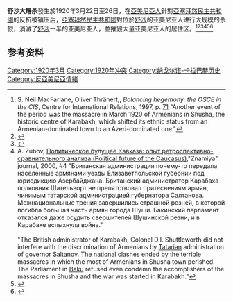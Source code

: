 {{Infobox civilian attack
| title       = 舒沙大屠殺
| partof      = 
| image       = Ruins of the Armenian part of the city of Shusha after the March 1920 pogrom by Azerbaijani armed units. In the center - church of the Holy Savior.jpg
| image_size  = 300px
| alt         = 
| caption     = 1920年3月，[[舒沙|舒沙]]被阿塞拜疆军队摧毁後，舒沙城內的廢墟。圖片正中间是被破壞的[[圣救主主教座堂_(舒沙)|圣救主主教座堂]]
| location    = [[納戈爾諾-卡拉巴赫|納戈爾諾-卡拉巴赫]] ([[亞塞拜然民主共和國|亞塞拜然民主共和國]]和[[亞美尼亞民主共和國|亞美尼亞民主共和國]]爭議地區)
| target      = [[亚美尼亚人|亚美尼亚人]] 
| coordinates = 
| date        = 1920年3月
| time        = 
| timezone    = 
| type        = [[屠杀|屠杀]]<ref>The Journal of international relations, Volume 10 By Clark University-page 252</ref>、[[骚乱|骚乱]]、[[反猶騷亂|反猶騷亂]]
| fatalities  = 500<ref name="Hovan">Richard G. Hovannisian. The Republic of Armenia, Vol. III: From London to Sèvres, February–August 1920 p. 152</ref>至20,000 亞美尼亞人<ref name="nesl">{{Cite web| title = The Nagorno-Karabagh Crisis: A Blueprint for Resolution | work = {{link-en|Public International Law & Policy Group}} and the {{link-en|New England School of Law}} Center for International Law & Policy |date=June 2000 | page = 3 | url = http://www.deutscharmenischegesellschaft.de/wp-content/uploads/2009/11/The-Nagorno-Karabagh-Crisis.pdf |format=PDF| quote = In August 1919, the Karabagh National Council entered into a provisional treaty agreement with the Azerbaijani government. Despite signing the Agreement, the Azerbaijani government continuously violated the terms of the treaty. This culminated in March 1920 with the Azerbaijanis' massacre of Armenians in Karabagh's former capital, Shushi, in which it is estimated that more than 20,000 Armenians were killed.}}</ref>
| injuries    = 
| victim      =
| perps       =
| perp        = 
| perpetrators= 
| perpetrator =
| susperps    = 
| susperp     = 
| weapons     = 
| numparts    = 
| numpart     = 
| dfens       =
| dfen        =
| footage     =
}}'''舒沙大屠杀'''發生於1920年3月22日至26日，在[[亞美尼亞人|亞美尼亞人]]針對[[亞塞拜然民主共和國|亞塞拜然民主共和國]]的反抗被镇压后，[[亞塞拜然民主共和國|亞塞拜然民主共和國]]對位於[[舒沙|舒沙]]的亚美尼亚人进行大规模的杀戮，消滅了[[舒沙|舒沙]]一半的亚美尼亚人，並摧毀大量亚美尼亚人的居住区。<ref>S. Neil MacFarlane, Oliver Thränert,, ''Balancing hegemony: the OSCE in the CIS'', Centre for International Relations, 1997, p. [https://books.google.com/books?id=KEshAQAAIAAJ 71] "Another event of the period was the massacre in March 1920 of Armenians in Shusha, the historic centre of Karabakh, which shifted its ethnic status from an Armenian-dominated town to an Azeri-dominated one."</ref><ref>{{Cite book|last=Brook|first=Stephen|title=Claws of the crab: Georgia and Armenia in crisis|year=1993|page=[https://books.google.com/books?id=fUMjAQAAMAAJ& 326]|quote=In the 1920s a massacre of Armenians led to an Azeri majority in the town.}}</ref><ref>{{Cite book|last=Chorbajian|first=Levon|title=The Caucasian Knot: The History & Geopolitics of Nagorno-Karabagh|year=1994|publisher=Zed Books|location=London|isbn=9781856492881|page=141|quote=The city of Shushi, formerly the third largest city in Transcaucasia, saw its Armenian population decimated by the massacre of March 1920.}}</ref><ref> A. Zubov, [http://magazines.russ.ru/znamia/2000/4/zubov.html Политическое будущее Кавказа: опыт ретроспективно-сравнительного анализа (Political future of the Caucasus)],"Znamiya" journal, 2000, #4 "Британская администрация почему-то передала населенные армянами уезды Елизаветпольской губернии под юрисдикцию Азербайджана. Британский администратор Карабаха полковник Шательворт не препятствовал притеснениям армян, чинимым татарской администрацией губернатора Салтанова. Межнациональные трения завершились страшной резней, в которой погибла большая часть армян города Шуши. Бакинский парламент отказался даже осудить свершителей Шушинской резни, и в Карабахе вспыхнула война." <br /><br /> "The British administrator of Karabakh, Colonel D.I. Shuttleworth did not interfere with the discrimination of Armenians by [[鞑靼人|Tatarian]] administration of governor Saltanov. The national clashes ended by the terrible massacres in which the most of Armenians in Shusha town perished. The Parliament in [[巴库|Baku]] refused even condemn the accomplishers of the massacres in Shusha and the war was started in Karabakh."</ref><ref>{{Citation|title=Armenia in Crisis: The 1988 Earthquake|url=https://books.google.com/books?id=Y4kQUU_bpOsC|last=Verluise|first=Pierre|date=April 1995|publisher={{link-en|Wayne State University Press}}|page=6|isbn=0814325270}}</ref><ref>{{Cite web|title=Situation des réfugiés et déplacés d'origine arménienne sur le territoire de l'ex-Union soviétique|url=http://www.commission-refugies.fr/IMG/pdf/Ex-URSS_-_situation_des_refugies_et_deplaces_d_origine_armenienne_sur_le_territoire_de_l_ex-Union_sovietique.pdf|work={{link-en|Commission des recours des refugies}}|language=fr|quote=De 1918 à 1920, les républiques indépendantes d'Arménie et d'Azerbaïdjan se sont disputées le contrôle du Karabagh, pour des raisons symboliques et stratégiques. Des pogroms et des incendies anéantissent le quartier arménien de Chouchi en février 1920.}}</ref>

== 参考资料 ==
{{Reflist}}

[[Category:1920年3月|Category:1920年3月]]
[[Category:1920年冲突|Category:1920年冲突]]
[[Category:纳戈尔诺-卡拉巴赫历史|Category:纳戈尔诺-卡拉巴赫历史]]
[[Category:反亞美尼亞情緒|Category:反亞美尼亞情緒]]